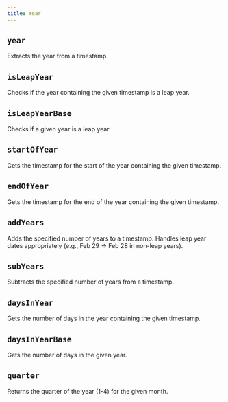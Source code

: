 ```yaml
---
title: Year
---
```


## `year`

Extracts the year from a timestamp.

<CodeExample file="reference/year/year.ts" title="year" />

## `isLeapYear`

Checks if the year containing the given timestamp is a leap year.

<CodeExample file="reference/year/isLeapYear.ts" title="isLeapYear" />

## `isLeapYearBase`

Checks if a given year is a leap year.

<CodeExample file="reference/year/isLeapYearBase.ts" title="isLeapYearBase" />

## `startOfYear`

Gets the timestamp for the start of the year containing the given timestamp.

<CodeExample file="reference/year/startOfYear.ts" title="startOfYear" />

## `endOfYear`

Gets the timestamp for the end of the year containing the given timestamp.

<CodeExample file="reference/year/endOfYear.ts" title="endOfYear" />

## `addYears`

Adds the specified number of years to a timestamp.
Handles leap year dates appropriately (e.g., Feb 29 -> Feb 28 in non-leap years).

<CodeExample file="reference/year/addYears.ts" title="addYears" />

## `subYears`

Subtracts the specified number of years from a timestamp.

<CodeExample file="reference/year/subYears.ts" title="subYears" />

## `daysInYear`

Gets the number of days in the year containing the given timestamp.

<CodeExample file="reference/year/daysInYear.ts" title="daysInYear" />

## `daysInYearBase`

Gets the number of days in the given year.

<CodeExample file="reference/year/daysInYearBase.ts" title="daysInYearBase" />

## `quarter`

Returns the quarter of the year (1-4) for the given month.

<CodeExample file="reference/year/quarter.ts" title="quarter" />
